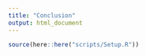 ```yaml
---
title: "Conclusion"
output: html_document
---
```



```r
source(here::here("scripts/Setup.R"))
```


